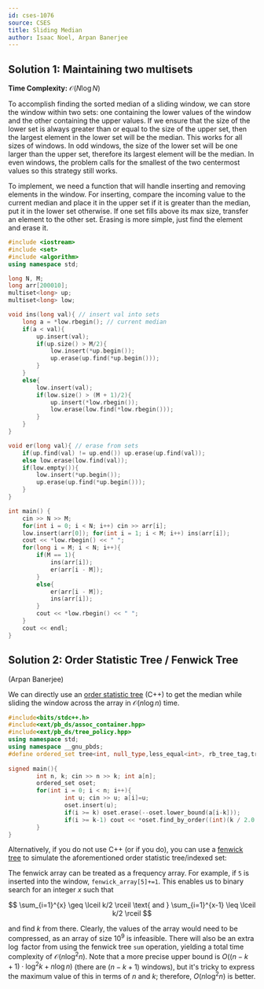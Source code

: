 ```yaml
---
id: cses-1076
source: CSES
title: Sliding Median
author: Isaac Noel, Arpan Banerjee
---
```


## Solution 1: Maintaining two multisets
**Time Complexity:** $\mathcal{O}(N\log N)$

To accomplish finding the sorted median of a sliding window, we can store the
window within two sets: one containing the lower values of the window and the
other containing the upper values. If we ensure that the size of the lower set
is always greater than or equal to the size of the upper set, then the largest
element in the lower set will be the median. This works for all sizes of
windows. In odd windows, the size of the lower set will be one larger than the
upper set, therefore its largest element will be the median. In even windows,
the problem calls for the smallest of the two centermost values so this strategy
still works.

To implement, we need a function that will handle inserting and removing
elements in the window. For inserting, compare the incoming value to the current
median and place it in the upper set if it is greater than the median, put it in
the lower set otherwise. If one set fills above its max size, transfer an
element to the other set. Erasing is more simple, just find the element and
erase it.

```cpp
#include <iostream>
#include <set>
#include <algorithm>
using namespace std;

long N, M;
long arr[200010];
multiset<long> up;
multiset<long> low;

void ins(long val){ // insert val into sets
	long a = *low.rbegin(); // current median
	if(a < val){
		up.insert(val);
		if(up.size() > M/2){
			low.insert(*up.begin());
			up.erase(up.find(*up.begin()));
		}
	}
	else{
		low.insert(val);
		if(low.size() > (M + 1)/2){
			up.insert(*low.rbegin());
			low.erase(low.find(*low.rbegin()));
		}
	}
}

void er(long val){ // erase from sets
	if(up.find(val) != up.end()) up.erase(up.find(val));
	else low.erase(low.find(val));
	if(low.empty()){
		low.insert(*up.begin());
		up.erase(up.find(*up.begin()));
	}
}

int main() {
	cin >> N >> M;
	for(int i = 0; i < N; i++) cin >> arr[i];
	low.insert(arr[0]); for(int i = 1; i < M; i++) ins(arr[i]);
	cout << *low.rbegin() << " ";
	for(long i = M; i < N; i++){
		if(M == 1){
			ins(arr[i]);
			er(arr[i - M]);
		}
		else{
			er(arr[i - M]);
			ins(arr[i]);
		}
		cout << *low.rbegin() << " ";
	}
	cout << endl;
}
```

## Solution 2: Order Statistic Tree / Fenwick Tree
(Arpan Banerjee)

We can directly use an [order statistic tree](https://codeforces.com/blog/entry/11080) (C++) to get the median while sliding the window across the array in $\mathcal{O}(n\log n)$ time.

```cpp
#include<bits/stdc++.h>
#include<ext/pb_ds/assoc_container.hpp>
#include<ext/pb_ds/tree_policy.hpp>
using namespace std;
using namespace __gnu_pbds;
#define ordered_set tree<int, null_type,less_equal<int>, rb_tree_tag,tree_order_statistics_node_update>
 
signed main(){
        int n, k; cin >> n >> k; int a[n];
        ordered_set oset;
        for(int i = 0; i < n; i++){
                int u; cin >> u; a[i]=u;
                oset.insert(u);
                if(i >= k) oset.erase(--oset.lower_bound(a[i-k]));
                if(i >= k-1) cout << *oset.find_by_order((int)(k / 2.0 - 0.1)) << endl;
        }
}
```

Alternatively, if you do not use C++ (or if you do), you can use a [fenwick tree](https://usaco.guide/gold/PURS?lang=cpp#binary-indexed-tree) to simulate the aforementioned order statistic tree/indexed set:

The fenwick array can be treated as a frequency array. For example, if `5` is inserted into the window, `fenwick_array[5]+=1`. This enables us to binary search for an integer $x$ such that 

$$
\sum_{i=1}^{x} \geq \lceil k/2 \rceil \text{ and } \sum_{i=1}^{x-1} \leq \lceil k/2 \rceil
$$

and find $k$ from there. Clearly, the values of the array would need to be compressed, as an array of size $10^9$ is infeasible. There will also be an extra $\log$ factor from using the fenwick tree `sum` operation, yielding a total time complexity of $\mathcal{O}(n\log^2{n})$. Note that a more precise upper bound is $O((n-k+1) \cdot \log^2{k} + n \log{n})$ (there are $(n-k+1)$ windows), but it's tricky to express the maximum value of this in terms of $n$ and $k$; therefore, $O(n \log^2{n})$ is better.
